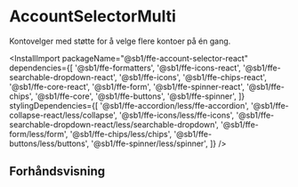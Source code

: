 
<Meta of={AccountSelectorMultiStories} />

# AccountSelectorMulti

Kontovelger med støtte for å velge flere kontoer på én gang.

<InstallImport
    packageName="@sb1/ffe-account-selector-react"
    dependencies={[
        '@sb1/ffe-formatters',
        '@sb1/ffe-icons-react',
        '@sb1/ffe-searchable-dropdown-react',
        '@sb1/ffe-icons',
        '@sb1/ffe-chips-react',
        '@sb1/ffe-core-react',
        '@sb1/ffe-form',
        '@sb1/ffe-spinner-react',
        '@sb1/ffe-chips',
        '@sb1/ffe-core',
        '@sb1/ffe-buttons',
        '@sb1/ffe-spinner',
    ]}
    stylingDependencies={[
        '@sb1/ffe-accordion/less/ffe-accordion',
        '@sb1/ffe-collapse-react/less/collapse',
        '@sb1/ffe-icons/less/ffe-icons',
        '@sb1/ffe-searchable-dropdown-react/less/searchable-dropdown',
        '@sb1/ffe-form/less/form',
        '@sb1/ffe-chips/less/chips',
        '@sb1/ffe-buttons/less/buttons',
        '@sb1/ffe-spinner/less/spinner',
    ]}
/>

## Forhåndsvisning

<Canvas of={AccountSelectorMultiStories.Standard} />
<Controls of={AccountSelectorMultiStories.Standard} />
